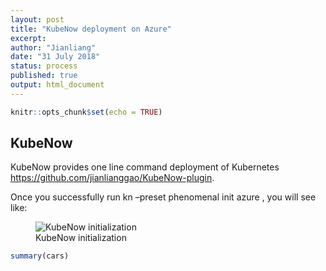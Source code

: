 ```yaml
---
layout: post
title: "KubeNow deployment on Azure"
excerpt:  
author: "Jianliang"
date: "31 July 2018"
status: process
published: true
output: html_document
---
```


```r
knitr::opts_chunk$set(echo = TRUE)
```

## KubeNow

KubeNow provides one line command deployment of Kubernetes  <https://github.com/jianlianggao/KubeNow-plugin>.

Once you successfully run kn --preset phenomenal init azure <my-vre-config-dir>, you will see like: 

![KubeNow initialization](figures/ikubenow_init.png)

```r
summary(cars)
```

